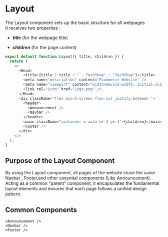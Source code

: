# Layout

The Layout component sets up the basic structure for all webpages \
It receives two properties :

- **_title_** (for the webpage title)

* **_children_** (for the page content)

```js filename="Layout.js"  copy
export default function Layout({ title, children }) {
  return (
    <>
      <Head>
        <title>{title ? title + " - TechShop" : "TechShop"}</title>
        <meta name="description" content="Ecommerce Website" />
        <meta name="viewport" content="width=device-width, initial-scale=1.0" />
        <link rel="icon" href="Logo.png" />
      </Head>
      <div className="flex min-h-screen flex-col justify-between ">
        <header>
          <Announcement />
          <Navbar />
        </header>
        <main className="container m-auto mt-4 px-4">{children}</main>
        <Footer />
      </div>
    </>
  );
}
```

## Purpose of the Layout Component

By using the Layout component, all pages of the website share the same Navbar , Footer,and other essential components (Like Announcement).
Acting as a common "parent" component, it encapsulates the fundamental layout elements and ensures that each page follows a unified design pattern.

## Common Components

```
<Announcement />
<Navbar />
<Footer />
```
